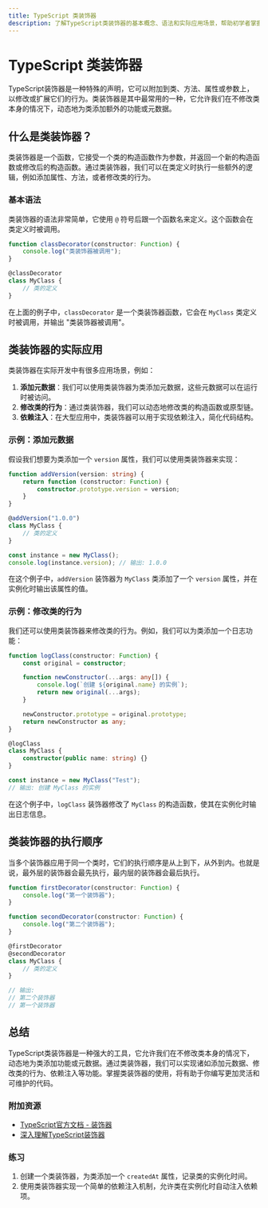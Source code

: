 ```yaml
---
title: TypeScript 类装饰器
description: 了解TypeScript类装饰器的基本概念、语法和实际应用场景，帮助初学者掌握这一强大的元编程工具。
---
```


# TypeScript 类装饰器

TypeScript装饰器是一种特殊的声明，它可以附加到类、方法、属性或参数上，以修改或扩展它们的行为。类装饰器是其中最常用的一种，它允许我们在不修改类本身的情况下，动态地为类添加额外的功能或元数据。

## 什么是类装饰器？

类装饰器是一个函数，它接受一个类的构造函数作为参数，并返回一个新的构造函数或修改后的构造函数。通过类装饰器，我们可以在类定义时执行一些额外的逻辑，例如添加属性、方法，或者修改类的行为。

### 基本语法

类装饰器的语法非常简单，它使用 `@` 符号后跟一个函数名来定义。这个函数会在类定义时被调用。

```typescript
function classDecorator(constructor: Function) {
    console.log("类装饰器被调用");
}

@classDecorator
class MyClass {
    // 类的定义
}
```

在上面的例子中，`classDecorator` 是一个类装饰器函数，它会在 `MyClass` 类定义时被调用，并输出 "类装饰器被调用"。

## 类装饰器的实际应用

类装饰器在实际开发中有很多应用场景，例如：

1. **添加元数据**：我们可以使用类装饰器为类添加元数据，这些元数据可以在运行时被访问。
2. **修改类的行为**：通过类装饰器，我们可以动态地修改类的构造函数或原型链。
3. **依赖注入**：在大型应用中，类装饰器可以用于实现依赖注入，简化代码结构。

### 示例：添加元数据

假设我们想要为类添加一个 `version` 属性，我们可以使用类装饰器来实现：

```typescript
function addVersion(version: string) {
    return function (constructor: Function) {
        constructor.prototype.version = version;
    }
}

@addVersion("1.0.0")
class MyClass {
    // 类的定义
}

const instance = new MyClass();
console.log(instance.version); // 输出: 1.0.0
```

在这个例子中，`addVersion` 装饰器为 `MyClass` 类添加了一个 `version` 属性，并在实例化时输出该属性的值。

### 示例：修改类的行为

我们还可以使用类装饰器来修改类的行为。例如，我们可以为类添加一个日志功能：

```typescript
function logClass(constructor: Function) {
    const original = constructor;

    function newConstructor(...args: any[]) {
        console.log(`创建 ${original.name} 的实例`);
        return new original(...args);
    }

    newConstructor.prototype = original.prototype;
    return newConstructor as any;
}

@logClass
class MyClass {
    constructor(public name: string) {}
}

const instance = new MyClass("Test");
// 输出: 创建 MyClass 的实例
```

在这个例子中，`logClass` 装饰器修改了 `MyClass` 的构造函数，使其在实例化时输出日志信息。

## 类装饰器的执行顺序

当多个装饰器应用于同一个类时，它们的执行顺序是从上到下，从外到内。也就是说，最外层的装饰器会最先执行，最内层的装饰器会最后执行。

```typescript
function firstDecorator(constructor: Function) {
    console.log("第一个装饰器");
}

function secondDecorator(constructor: Function) {
    console.log("第二个装饰器");
}

@firstDecorator
@secondDecorator
class MyClass {
    // 类的定义
}

// 输出:
// 第二个装饰器
// 第一个装饰器
```

## 总结

TypeScript类装饰器是一种强大的工具，它允许我们在不修改类本身的情况下，动态地为类添加功能或元数据。通过类装饰器，我们可以实现诸如添加元数据、修改类的行为、依赖注入等功能。掌握类装饰器的使用，将有助于你编写更加灵活和可维护的代码。

### 附加资源

- [TypeScript官方文档 - 装饰器](https://www.typescriptlang.org/docs/handbook/decorators.html)
- [深入理解TypeScript装饰器](https://www.jianshu.com/p/5e1b1e9b0b5f)

### 练习

1. 创建一个类装饰器，为类添加一个 `createdAt` 属性，记录类的实例化时间。
2. 使用类装饰器实现一个简单的依赖注入机制，允许类在实例化时自动注入依赖项。
